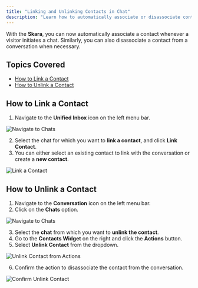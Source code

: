 ```yaml
---
title: "Linking and Unlinking Contacts in Chat"
description: "Learn how to automatically associate or disassociate contacts when a visitor initiates or ends a chat."
---
```


With the **Skara**, you can now automatically associate a contact whenever a visitor initiates a chat. Similarly, you can also disassociate a contact from a conversation when necessary.

## Topics Covered

- [How to Link a Contact](#how-to-link-a-contact)
- [How to Unlink a Contact](#how-to-unlink-a-contact)

## How to Link a Contact

1. Navigate to the **Unified Inbox** icon on the left menu bar.

![Navigate to Chats](/Screenshot2025-10-07at5.24.02PM.png)

2. Select the chat for which you want to **link a contact**, and click **Link Contact**.
3. You can either select an existing contact to link with the conversation or create a **new contact**.

![Link a Contact](/Screenshot2025-10-07at5.24.46PM.png)

## How to Unlink a Contact

1. Navigate to the **Conversation** icon on the left menu bar.
2. Click on the **Chats** option.

![Navigate to Chats](/Screenshot2025-10-07at5.24.02PM.png)

3. Select the **chat** from which you want to **unlink the contact**.
4. Go to the **Contacts Widget** on the right and click the **Actions** button.
5. Select **Unlink Contact** from the dropdown.

![Unlink Contact from Actions](/Screenshot2025-10-07at5.25.49PM.png)

6. Confirm the action to disassociate the contact from the conversation.

![Confirm Unlink Contact](/Screenshot2025-10-07at5.26.18PM.png)